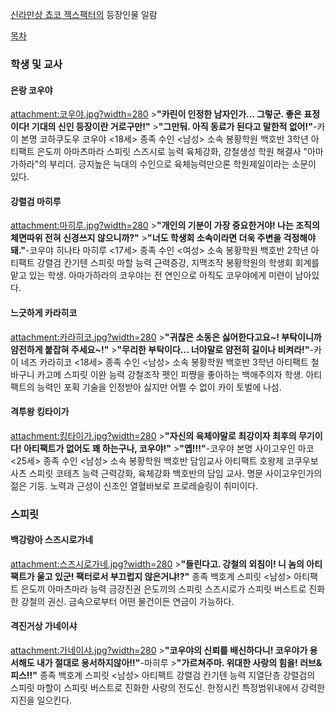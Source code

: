 [[신라만상 쵸코 젝스팩터]]의 등장인물 일람

[[목차]]
=== 학생 및 교사 ===
==== 은랑 코우야 ====
attachment:코우야.jpg?width=280
>'''"카린이 인정한 남자인가... 그렇군. 좋은 표정이다! 기대의 신인 등장이란 거로구만!"'''
>'''"그만둬. 아직 동료가 된다고 말한적 없어!"'''-카이
본명 코하쿠도우 코우야 <18세>
종족 수인 <남성>
소속 봉황학원 백호반 3학년
아티팩트 은도끼 아마츠마라
스피릿 스즈시로
능력 육체강화, 강철생성
학원 해결사 "아마가하라"의 부리더. 긍지높은 늑대의 수인으로 육체능력만으론 학원제일이라는 소문이 있다.
==== 강렬검 마히루 ====
attachment:마히루.jpg?width=280
>'''"개인의 기분이 가장 중요한거야! 나는 조직의 체면따위 전혀 신경쓰지 않으니까?"'''
>'''"너도 학생회 소속이라면 더욱 주변을 걱정해야 돼."'''-코우야
히나타 마히루 <17세>
종족 수인 <여성>
소속 봉황학원 백호반 2학년
아티팩트 강렬검 칸기텐
스피릿 마할
능력 근력증강, 지맥조작
봉황학원의 학생회 회계를 맡고 있는 학생. 아마가하라의 코우야는 전 연인으로 아직도 코우야에게 미련이 남아있다.
==== 느긋하게 카라히코 ====
attachment:카라히코.jpg?width=280
>'''"귀찮은 소동은 싫어한다고요~! 부탁이니까 얌전하게 붙잡혀 주세요~!"'''
>'''"무리한 부탁이다... 너야말로 얌전히 길이나 비켜라!"'''-카이
네즈 카라히코 <18세>
종족 수인 <남성>
소속 봉황학원 백호반 3학년
아티팩트 철바구니 카고메
스피릿 이완
능력 강철조작
펫인 피쨩을 좋아하는 백애주의자 학생. 아티팩트의 능력인 포획 기술을 인정받아 싫지만 어쩔 수 없이 카이 토벌에 나섬.
==== 격투왕 킹타이가 ====
attachment:킹타이가.jpg?width=280
>'''"자신의 육체야말로 최강이자 최후의 무기이다! 아티팩트가 없어도 꽤 하는구나, 코우야!"'''
>'''"옙!!!"'''-코우야
본명 사이고우인 마코 <25세>
종족 수인 <남성>
소속 봉황학원 백호반 담임교사
아티팩트 호왕제 코쿠우보사츠
스피릿 코테츠
능력 근력강화, 육체강화
백호반의 담임 교사. 명문 사이고우인가의 젊은 기둥. 노력과 근성이 신조인 열혈바보로 프로레슬링이 취미이다.
=== 스피릿 ===
==== 백강랑아 스즈시로가네 ====
attachment:스즈시로가네.jpg?width=280
>'''"들린다고. 강철의 외침이! 니 놈의 아티팩트가 울고 있군! 팩터로서 부끄럽지 않은거냐!?"'''
종족 백호계 스피릿 <남성>
아티팩트 은도끼 아마츠마라
능력 금강진권
은도끼의 스피릿 스즈시로가 스피릿 버스트로 진화한 강철의 권신. 금속으로부터 어떤 물건이든 연금이 가능하다.
==== 격진거상 가네이샤 ====
attachment:가네이샤.jpg?width=280
>'''"코우야의 신뢰를 배신하다니! 코우야가 용서해도 내가 절대로 용서하지않아!!"'''-마히루
>'''"가르쳐주마. 위대한 사랑의 힘을! 러브&피스!!"'''
종족 백호계 스피릿 <남성>
아티팩트 강렬검 칸기텐
능력 지열단층
강렬검의 스피릿 마할이 스피릿 버스트로 진화한 사랑의 전도신. 한정시킨 특정범위내에서 강력한 지진을 일으킨다.
